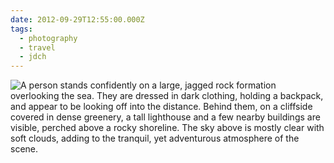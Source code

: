 ```yaml
---
date: 2012-09-29T12:55:00.000Z
tags:
  - photography
  - travel
  - jdch
---
```

![A person stands confidently on a large, jagged rock formation overlooking the sea. They are dressed in dark clothing, holding a backpack, and appear to be looking off into the distance. Behind them, on a cliffside covered in dense greenery, a tall lighthouse and a few nearby buildings are visible, perched above a rocky shoreline. The sky above is mostly clear with soft clouds, adding to the tranquil, yet adventurous atmosphere of the scene.](../../assets/photos/20120929-IMG_2410.jpg)
